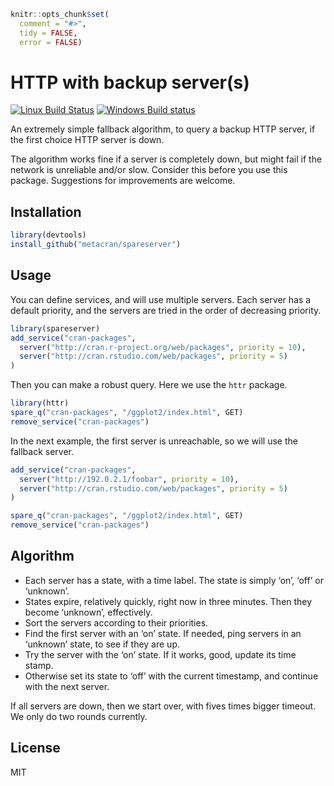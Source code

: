 
```r
knitr::opts_chunk$set(
  comment = "#>",
  tidy = FALSE,
  error = FALSE)
```

# HTTP with backup server(s)

[![Linux Build Status](https://travis-ci.org/metacran/spareserver.png?branch=master)](https://travis-ci.org/metacran/spareserver)
[![Windows Build status](https://ci.appveyor.com/api/projects/status/github/metacran/spareserver)](https://ci.appveyor.com/project/gaborcsardi/spareserver)

An extremely simple fallback algorithm, to query a backup HTTP server,
if the first choice HTTP server is down.

The algorithm works fine if a server is completely down, but might fail if
the network is unreliable and/or slow. Consider this before you use this
package. Suggestions for improvements are welcome.

## Installation

```r
library(devtools)
install_github("metacran/spareserver")
```

## Usage

You can define services, and will use multiple servers.
Each server has a default priority, and the servers are
tried in the order of decreasing priority.

```r
library(spareserver)
add_service("cran-packages",
  server("http://cran.r-project.org/web/packages", priority = 10),
  server("http://cran.rstudio.com/web/packages", priority = 5)
)
```

Then you can make a robust query. Here we use the `httr` package.

```r
library(httr)
spare_q("cran-packages", "/ggplot2/index.html", GET)
remove_service("cran-packages")
```

In the next example, the first server is unreachable,
so we will use the fallback server.

```r
add_service("cran-packages",
  server("http://192.0.2.1/foobar", priority = 10),
  server("http://cran.rstudio.com/web/packages", priority = 5)
)
```

```r
spare_q("cran-packages", "/ggplot2/index.html", GET)
remove_service("cran-packages")
```

## Algorithm

* Each server has a state, with a time label. The state is simply 'on',
  'off' or 'unknown'.
* States expire, relatively quickly, right now in three minutes. Then they
  become 'unknown', effectively.
* Sort the servers according to their priorities.
* Find the first server with an 'on' state. If needed, ping
  servers in an 'unknown' state, to see if they are up.
* Try the server with the 'on' state. If it works, good, update
  its time stamp.
* Otherwise set its state to 'off' with the current timestamp,
  and continue with the next server.

If all servers are down, then we start over, with fives times bigger
timeout. We only do two rounds currently.

## License

MIT
